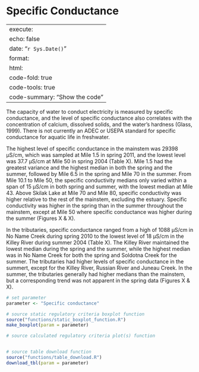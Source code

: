 # Specific Conductance

---
execute:
  echo: false
date: "`r Sys.Date()`"
format:
  html:
    code-fold: true
    code-tools: true
    code-summary: "Show the code"
---

The capacity of water to conduct electricity is measured by specific conductance, and the level of specific conductance also correlates with the concentration of calcium, dissolved solids, and the water’s hardness (Glass, 1999). There is not currently an ADEC or USEPA standard for specific conductance for aquatic life in freshwater.

The highest level of specific conductance in the mainstem was 29398 µS/cm, which was sampled at Mile 1.5 in spring 2011, and the lowest level was 37.7 µS/cm at Mile 50 in spring 2004 (Table X). Mile 1.5 had the greatest variance and the highest median in both the spring and the summer, followed by Mile 6.5 in the spring and Mile 70 in the summer. From Mile 10.1 to Mile 50, the specific conductivity medians only varied within a span of 15 µS/cm in both spring and summer, with the lowest median at Mile 43. Above Skilak Lake at Mile 70 and Mile 80, specific conductivity was higher relative to the rest of the mainstem, excluding the estuary. Specific conductivity was higher in the spring than in the summer throughout the mainstem, except at Mile 50 where specific conductance was higher during the summer (Figures X & X).

In the tributaries, specific conductance ranged from a high of 1088 µS/cm in No Name Creek during spring 2010 to the lowest level of 18 µS/cm in the Killey River during summer 2004 (Table X). The Killey River maintained the lowest median during the spring and the summer, while the highest median was in No Name Creek for both the spring and Soldotna Creek for the summer. The tributaries had higher levels of specific conductance in the summert, except for the Killey River, Russian River and Juneau Creek. In the summer, the tributaries generally had higher medians than the mainstem, but a corresponding trend was not apparent in the spring data (Figures X & X).


```r

# set parameter
parameter <- "Specific conductance"

# source static regulatory criteria boxplot function
source("functions/static_boxplot_function.R")
make_boxplot(param = parameter)

# source calculated regulatory criteria plot(s) function


# source table download function
source("functions/table_download.R")
download_tbl(param = parameter)

```
